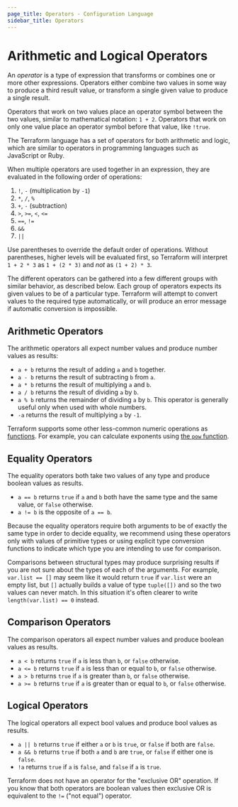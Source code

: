```yaml
---
page_title: Operators - Configuration Language
sidebar_title: Operators
---
```


# Arithmetic and Logical Operators

An _operator_ is a type of expression that transforms or combines one or more
other expressions. Operators either combine two values in some way to
produce a third result value, or transform a single given value to
produce a single result.

Operators that work on two values place an operator symbol between the two
values, similar to mathematical notation: `1 + 2`. Operators that work on
only one value place an operator symbol before that value, like
`!true`.

The Terraform language has a set of operators for both arithmetic and logic,
which are similar to operators in programming languages such as JavaScript
or Ruby.

When multiple operators are used together in an expression, they are evaluated
in the following order of operations:

1. `!`, `-` (multiplication by `-1`)
1. `*`, `/`, `%`
1. `+`, `-` (subtraction)
1. `>`, `>=`, `<`, `<=`
1. `==`, `!=`
1. `&&`
1. `||`

Use parentheses to override the default order of operations. Without
parentheses, higher levels will be evaluated first, so Terraform will interpret
`1 + 2 * 3` as `1 + (2 * 3)` and _not_ as `(1 + 2) * 3`.

The different operators can be gathered into a few different groups with
similar behavior, as described below. Each group of operators expects its
given values to be of a particular type. Terraform will attempt to convert
values to the required type automatically, or will produce an error message
if automatic conversion is impossible.

## Arithmetic Operators

The arithmetic operators all expect number values and produce number values
as results:

- `a + b` returns the result of adding `a` and `b` together.
- `a - b` returns the result of subtracting `b` from `a`.
- `a * b` returns the result of multiplying `a` and `b`.
- `a / b` returns the result of dividing `a` by `b`.
- `a % b` returns the remainder of dividing `a` by `b`. This operator is
  generally useful only when used with whole numbers.
- `-a` returns the result of multiplying `a` by `-1`.

Terraform supports some other less-common numeric operations as
[functions](function-calls). For example, you can calculate exponents
using
[the `pow` function](/language/functions/pow).

## Equality Operators

The equality operators both take two values of any type and produce boolean
values as results.

- `a == b` returns `true` if `a` and `b` both have the same type and the same
  value, or `false` otherwise.
- `a != b` is the opposite of `a == b`.

Because the equality operators require both arguments to be of exactly the
same type in order to decide equality, we recommend using these operators only
with values of primitive types or using explicit type conversion functions
to indicate which type you are intending to use for comparison.

Comparisons between structural types may produce surprising results if you
are not sure about the types of each of the arguments. For example,
`var.list == []` may seem like it would return `true` if `var.list` were an
empty list, but `[]` actually builds a value of type `tuple([])` and so the
two values can never match. In this situation it's often clearer to write
`length(var.list) == 0` instead.

## Comparison Operators

The comparison operators all expect number values and produce boolean values
as results.

- `a < b` returns `true` if `a` is less than `b`, or `false` otherwise.
- `a <= b` returns `true` if `a` is less than or equal to `b`, or `false`
  otherwise.
- `a > b` returns `true` if `a` is greater than `b`, or `false` otherwise.
- `a >= b` returns `true` if `a` is greater than or equal to `b`, or `false` otherwise.

## Logical Operators

The logical operators all expect bool values and produce bool values as results.

- `a || b` returns `true` if either `a` or `b` is `true`, or `false` if both are `false`.
- `a && b` returns `true` if both `a` and `b` are `true`, or `false` if either one is `false`.
- `!a` returns `true` if `a` is `false`, and `false` if `a` is `true`.

Terraform does not have an operator for the "exclusive OR" operation. If you
know that both operators are boolean values then exclusive OR is equivalent
to the `!=` ("not equal") operator.
